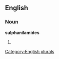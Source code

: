 ==English==

===Noun===
'''sulphanilamides'''

# {{plural of|[[sulphanilamide]]}}

[[Category:English plurals]]